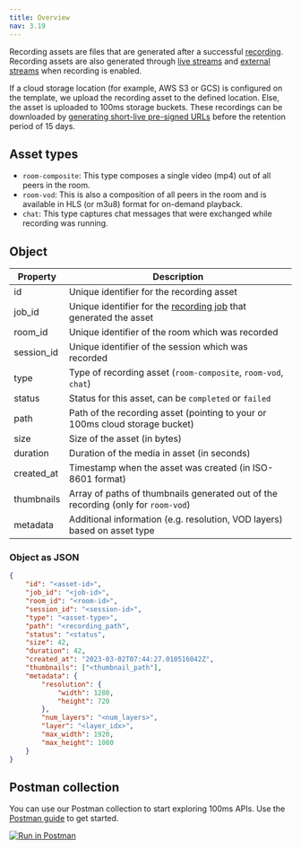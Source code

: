```yaml
---
title: Overview
nav: 3.19
---
```


Recording assets are files that are generated after a successful [recording](../recordings/overview). Recording assets are also generated through [live streams](../live-streams/overview) and [external streams](../external-streams/overview) when recording is enabled.

If a cloud storage location (for example, AWS S3 or GCS) is configured on the template, we upload the recording asset to the defined location. Else, the asset is uploaded to 100ms storage buckets. These recordings can be downloaded by [generating short-live pre-signed URLs](./get-presigned-url) before the retention period of 15 days.

<EndpointRequest title="https://api.100ms.live/v2/recording-assets" />

## Asset types

* `room-composite`: This type composes a single video (mp4) out of all peers in the room.
* `room-vod`: This is also a composition of all peers in the room and is available in HLS (or m3u8) format for on-demand playback.
* `chat`: This type captures chat messages that were exchanged while recording was running.

## Object

| Property   | Description                                      |
|------------|--------------------------------------------------|
| id         | Unique identifier for the recording asset        |
| job_id     | Unique identifier for the [recording job](../recordings/overview) that generated the asset |
| room_id    | Unique identifier of the room which was recorded |
| session_id | Unique identifier of the session which was recorded |
| type      | Type of recording asset (`room-composite`, `room-vod`, `chat`) |
| status    | Status for this asset, can be `completed` or `failed` |
| path      | Path of the recording asset (pointing to your or 100ms cloud storage bucket) |
| size      | Size of the asset (in bytes)  |
| duration  | Duration of the media in asset (in seconds) |
| created_at | Timestamp when the asset was created (in ISO-8601 format) |
| thumbnails | Array of paths of thumbnails generated out of the recording (only for `room-vod`) |
| metadata  | Additional information (e.g. resolution, VOD layers) based on asset type |

### Object as JSON

```json
{
    "id": "<asset-id>",
    "job_id": "<job-id>",
    "room_id": "<room-id>",
    "session_id": "<session-id>",
    "type": "<asset-type>",
    "path": "<recording_path",
    "status": "<status",
    "size": 42,
    "duration": 42,
    "created_at": "2023-03-02T07:44:27.010516042Z",
    "thumbnails": ["<thumbnail_path"],
    "metadata": {
        "resolution": {
            "width": 1280,
            "height": 720
        },
        "num_layers": "<num_layers>",
        "layer": "<layer_idx>",
        "max_width": 1920,
        "max_height": 1080
    }
}
```

## Postman collection

You can use our Postman collection to start exploring 100ms APIs. Use the [Postman guide](/server-side/v2/introduction/postman-guide) to get started.

[![Run in Postman](https://run.pstmn.io/button.svg)](https://god.gw.postman.com/run-collection/22726679-47dcd974-29d5-4965-a35b-bf9b74a8b25a?action=collection%2Ffork&collection-url=entityId%3D22726679-47dcd974-29d5-4965-a35b-bf9b74a8b25a%26entityType%3Dcollection%26workspaceId%3Dd9145dd6-337b-4761-81d6-21a30b4147a2)
